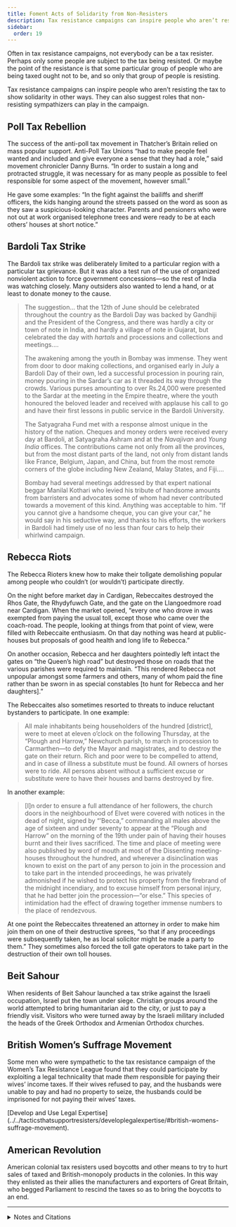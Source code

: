 ```yaml
---
title: Foment Acts of Solidarity from Non-Resisters
description: Tax resistance campaigns can inspire people who aren’t resisting the tax to show solidarity in other ways.
sidebar:
  order: 19
---
```


Often in tax resistance campaigns, not everybody can be a tax resister.
Perhaps only some people are subject to the tax being resisted.
Or maybe the point of the resistance is that some particular group of people who are being taxed ought not to be, and so only that group of people is resisting.

Tax resistance campaigns can inspire people who aren’t resisting the tax to show solidarity in other ways.
They can also suggest roles that non-resisting sympathizers can play in the campaign.

## <Badge text="Example" size="medium" /> Poll Tax Rebellion

The success of the anti-poll tax movement in Thatcher’s Britain relied on mass popular support.
Anti-Poll Tax Unions “had to make people feel wanted and included and give everyone a sense that they had a role,” said movement chronicler Danny Burns.
“In order to sustain a long and protracted struggle, it was necessary for as many people as possible to feel responsible for some aspect of the movement, however small.”

He gave some examples:
“In the fight against the bailiffs and sheriff officers, the kids hanging around the streets passed on the word as soon as they saw a suspicious-looking character.
Parents and pensioners who were not out at work organised telephone trees and were ready to be at each others’ houses at short notice.”

## <Badge text="Example" size="medium" /> Bardoli Tax Strike

The Bardoli tax strike was deliberately limited to a particular region with a particular tax grievance.
But it was also a test run of the use of organized nonviolent action to force government concessions—so the rest of India was watching closely.
Many outsiders also wanted to lend a hand, or at least to donate money to the cause.

> The suggestion… that the 12th of June should be celebrated throughout the country as the Bardoli Day was backed by Gandhiji and the President of the Congress, and there was hardly a city or town of note in India, and hardly a village of note in Gujarat, but celebrated the day with <i>hartals</i> and processions and collections and meetings.…
>
> The awakening among the youth in Bombay was immense.
> They went from door to door making collections, and organised early in July a Bardoli Day of their own, led a successful procession in pouring rain, money pouring in the Sardar’s car as it threaded its way through the crowds.
> Various purses amounting to over Rs.24,000 were presented to the Sardar at the meeting in the Empire theatre, where the youth honoured the beloved leader and received with applause his call to go and have their first lessons in public service in the Bardoli University.
>
> The Satyagraha Fund met with a response almost unique in the history of the nation.
> Cheques and money orders were received every day at Bardoli, at Satyagraha Ashram and at the <i>Navajivan</i> and <i>Young India</i> offices.
> The contributions came not only from all the provinces, but from the most distant parts of the land, not only from distant lands like France, Belgium, Japan, and China, but from the most remote corners of the globe including New Zealand, Malay States, and Fiji.…
>
> Bombay had several meetings addressed by that expert national beggar Manilal Kothari who levied his tribute of handsome amounts from barristers and advocates some of whom had never contributed towards a movement of this kind.
> Anything was acceptable to him.
> “If you cannot give a handsome cheque, you can give your car,” he would say in his seductive way, and thanks to his efforts, the workers in Bardoli had timely use of no less than four cars to help their whirlwind campaign.

## <Badge text="Example" size="medium" /> Rebecca Riots

The Rebecca Rioters knew how to make their tollgate demolishing popular among people who couldn’t (or wouldn’t) participate directly.

On the night before market day in Cardigan, Rebeccaites destroyed the Rhos Gate, the Rhydyfuwch Gate, and the gate on the Llangoedmore road near Cardigan.
When the market opened, “every one who drove in was exempted from paying the usual toll, except those who came over the coach-road.
The people, looking at things from that point of view, were filled with Rebeccaite enthusiasm.
On that day nothing was heard at public-houses but proposals of good health and long life to Rebecca.”

On another occasion, Rebecca and her daughters pointedly left intact the gates on “the Queen’s high road” but destroyed those on roads that the various parishes were required to maintain.
“This rendered Rebecca not unpopular amongst some farmers and others, many of whom paid the fine rather than be sworn in as special constables [to hunt for Rebecca and her daughters].”

The Rebeccaites also sometimes resorted to threats to induce reluctant bystanders to participate.
In one example:

> All male inhabitants being householders of the hundred [district], were to meet at eleven o’clock on the following Thursday, at the “Plough and Harrow,” Newchurch parish, to march in procession to Carmarthen—to defy the Mayor and magistrates, and to destroy the gate on their return.
> Rich and poor were to be compelled to attend, and in case of illness a substitute must be found.
> All owners of horses were to ride.
> All persons absent without a sufficient excuse or substitute were to have their houses and barns destroyed by fire.

In another example:

> [I]n order to ensure a full attendance of her followers, the church doors in the neighbourhood of Elvet were covered with notices in the dead of night, signed by “’Becca,” commanding all males above the age of sixteen and under seventy to appear at the “Plough and Harrow” on the morning of the 19th under pain of having their houses burnt and their lives sacrificed.
> The time and place of meeting were also published by word of mouth at most of the Dissenting meeting-houses throughout the hundred, and wherever a disinclination was known to exist on the part of any person to join in the procession and to take part in the intended proceedings, he was privately admonished if he wished to protect his property from the firebrand of the midnight incendiary, and to excuse himself from personal injury, that he had better join the procession—“or else.”
> This species of intimidation had the effect of drawing together immense numbers to the place of rendezvous.

At one point the Rebeccaites threatened an attorney in order to make him join them on one of their destructive sprees, “so that if any proceedings were subsequently taken, he as local solicitor might be made a party to them.”
They sometimes also forced the toll gate operators to take part in the destruction of their own toll houses.

## <Badge text="Example" size="medium" /> Beit Sahour

When residents of Beit Sahour launched a tax strike against the Israeli occupation, Israel put the town under siege.
Christian groups around the world attempted to bring humanitarian aid to the city, or just to pay a friendly visit.
Visitors who were turned away by the Israeli military included the heads of the Greek Orthodox and Armenian Orthodox churches.

## <Badge text="Example" size="medium" /> British Women’s Suffrage Movement

Some men who were sympathetic to the tax resistance campaign of the Women’s Tax Resistance League found that they could participate by exploiting a legal technicality that made *them* responsible for paying their wives’ income taxes.
If their wives refused to pay, and the husbands were unable to pay and had no property to seize, the husbands could be imprisoned for not paying their wives’ taxes.

<Aside type="note" title="See also">
[Develop and Use Legal Expertise](../../tacticsthatsupportresisters/developlegalexpertise/#british-womens-suffrage-movement).
</Aside>

## <Badge text="Example" size="medium" /> American Revolution

American colonial tax resisters used boycotts and other means to try to hurt sales of taxed and British-monopoly products in the colonies.
In this way they enlisted as their allies the manufacturers and exporters of Great Britain, who begged Parliament to rescind the taxes so as to bring the boycotts to an end.

<Aside type="wikipedia" title="Wikipedia">
  <WikipediaBadge title="Poll tax (Great Britain)" />
  <WikipediaBadge title="Anti-Poll Tax Unions" />
  <WikipediaBadge title="Bardoli Satyagraha" />
  <WikipediaBadge title="Mahatma Gandhi" />
  <WikipediaBadge title="Hartal" />
  <WikipediaBadge title="Rebecca Riots" />
  <WikipediaBadge title="Beit Sahour tax strike" />
  <WikipediaBadge title="Women’s suffrage in the United Kingdom" url="https://en.wikipedia.org/wiki/Women%27s_suffrage_in_the_United_Kingdom" />
  <WikipediaBadge title="Women’s Tax Resistance League" url="https://en.wikipedia.org/wiki/Women%27s_Tax_Resistance_League" />
  <WikipediaBadge title="Continental Association" />
</Aside>

---

<details>
<summary>Notes and Citations</summary>

* Burns, Danny [<i>Poll Tax Rebellion</i>](https://libcom.org/article/poll-tax-rebellion-danny-burns) AK Press (1992), pp. 190–91
* Desai, Mahadev <i>The Story of Bardoli</i> (1929) [pp. 185–86](https://archive.org/details/in.ernet.dli.2015.122169/page/n199/mode/2up)
* Evans, Gwladys Tobit “Introduction” <i>Rebecca Riots!</i> (2010) p. 14 (Evans references <i>Seren Gomer</i>, August 1843)
* Evans, Henry Tobit <i>Rebecca Riots!</i> (2010), pp. 32, 48–49, 51, 71
* “US bishops back West Bank rebels” <i>Catholic Herald</i> 17 November 1989, p. 2
* <i>The Parliamentary History of England</i>, Vol. XVI (1813) [pp. 133–36](https://archive.org/details/parliamentaryhi02parlgoog/page/n91/mode/1up)

</details>
